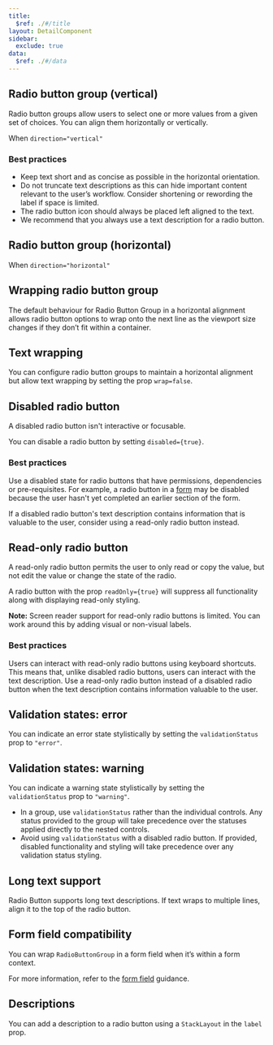 ```yaml
---
title:
  $ref: ./#/title
layout: DetailComponent
sidebar:
  exclude: true
data:
  $ref: ./#/data
---
```


## Radio button group (vertical)

Radio button groups allow users to select one or more values from a given set of choices. You can align them horizontally or vertically.

When `direction="vertical"`

### Best practices

- Keep text short and as concise as possible in the horizontal orientation.
- Do not truncate text descriptions as this can hide important content relevant to the user’s workflow. Consider shortening or rewording the label if space is limited.
- The radio button icon should always be placed left aligned to the text.
- We recommend that you always use a text description for a radio button.

<LivePreview componentName="radio-button" exampleName="Default" />

## Radio button group (horizontal)

When `direction="horizontal"`

<LivePreview componentName="radio-button" exampleName="Horizontal" />

## Wrapping radio button group

The default behaviour for Radio Button Group in a horizontal alignment allows radio button options to wrap onto the next line as the viewport size changes if they don’t fit within a container.

<LivePreview componentName="radio-button" exampleName="Wrap" />

## Text wrapping

You can configure radio button groups to maintain a horizontal alignment but allow text wrapping by setting the prop `wrap=false`.

<LivePreview componentName="radio-button" exampleName="NoWrap" />

## Disabled radio button

A disabled radio button isn't interactive or focusable.

You can disable a radio button by setting `disabled={true}`.

### Best practices

Use a disabled state for radio buttons that have permissions, dependencies or pre-requisites. For example, a radio button in a [form](/salt/patterns/forms) may be disabled because the user hasn't yet completed an earlier section of the form.

If a disabled radio button's text description contains information that is valuable to the user, consider using a read-only radio button instead.

<LivePreview componentName="radio-button" exampleName="Disabled" />

## Read-only radio button

A read-only radio button permits the user to only read or copy the value, but not edit the value or change the state of the radio.

A radio button with the prop `readOnly={true}` will suppress all functionality along with displaying read-only styling.

**Note:** Screen reader support for read-only radio buttons is limited. You can work around this by adding visual or non-visual labels.

### Best practices

Users can interact with read-only radio buttons using keyboard shortcuts. This means that, unlike disabled radio buttons, users can interact with the text description. Use a read-only radio button instead of a disabled radio button when the text description contains information valuable to the user.

<LivePreview componentName="radio-button" exampleName="Readonly" />

## Validation states: error

You can indicate an error state stylistically by setting the `validationStatus` prop to `"error"`.

<LivePreview componentName="radio-button" exampleName="Error" />

## Validation states: warning

You can indicate a warning state stylistically by setting the `validationStatus` prop to `"warning"`.

- In a group, use `validationStatus` rather than the individual controls. Any status provided to the group will take precedence over the statuses applied directly to the nested controls.
- Avoid using `validationStatus` with a disabled radio button. If provided, disabled functionality and styling will take precedence over any validation status styling.

<LivePreview componentName="radio-button" exampleName="Warning" />

## Long text support

Radio Button supports long text descriptions. If text wraps to multiple lines, align it to the top of the radio button.

<LivePreview componentName="radio-button" exampleName="LongText" />

## Form field compatibility

You can wrap `RadioButtonGroup` in a form field when it’s within a form context.

For more information, refer to the [form field](/salt/patterns/forms) guidance.

<LivePreview componentName="radio-button" exampleName="WithFormField" />

## Descriptions

You can add a description to a radio button using a `StackLayout` in the `label` prop.

<LivePreview componentName="radio-button" exampleName="WithDescription" />
